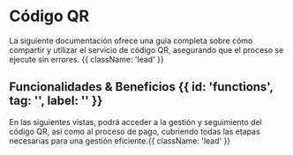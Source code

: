 

<HeroPattern />

# Código QR
La siguiente documentación ofrece una guía completa sobre cómo compartir y utilizar el servicio de código QR, asegurando que el proceso se ejecute sin errores. {{ className: 'lead' }}
## Funcionalidades & Beneficios {{ id: 'functions', tag: '', label: '' }}

<BenefitsIntroductionQr/>

En las siguientes vistas, podrá acceder a la gestión y seguimiento del código QR, así como al proceso de pago, cubriendo todas las etapas necesarias para una gestión eficiente.{{ className: 'lead' }}
